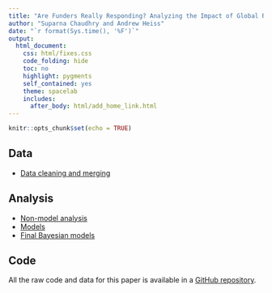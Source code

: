 ```yaml
---
title: "Are Funders Really Responding? Analyzing the Impact of Global Restrictions on NGOs"
author: "Suparna Chaudhry and Andrew Heiss"
date: "`r format(Sys.time(), '%F')`"
output: 
  html_document: 
    css: html/fixes.css
    code_folding: hide
    toc: no
    highlight: pygments
    self_contained: yes
    theme: spacelab
    includes:
      after_body: html/add_home_link.html
---
```


```r
knitr::opts_chunk$set(echo = TRUE)
```

## Data

- [Data cleaning and merging](Data/get_merge_data.html)

## Analysis

- [Non-model analysis](Analysis/non-model-analysis.html)
- [Models](Analysis/models.html)
- [Final Bayesian models](Analysis/models-bayesian.html)

## Code

All the raw code and data for this paper is available in a [GitHub repository](https://github.com/andrewheiss/donors-ngo-restrictions).


